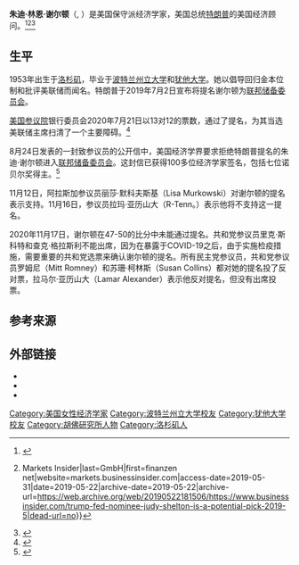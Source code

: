 {{Infobox officeholder
|name = 朱迪·谢尔顿<br>Judy Shelton
|image = Judy Shelton (cropped).jpg
|birth_date  = 1953年
|birth_place = {{USA}}[[洛杉矶|洛杉矶]]
|party = [[共和党_(美国)|共和党 (美国)]]
|education   = [[波特兰州立大学|波特兰州立大学]]<br>[[犹他大学|犹他大学]]
}}
'''朱迪·林恩·谢尔顿'''（{{lang-en|Judy Lynn Shelton}}, {{bd|1953年||}}）是美国保守派经济学家，美国总统[[唐納·川普|特朗普]]的美国经济顾问。<ref name=":3">{{Cite news|url=https://www.washingtonpost.com/business/2019/06/19/fed-meets-trumps-potential-next-pick-wants-see-lower-rates-fast-possible/|title=Trump's potential Fed pick Judy Shelton wants to see lower rates 'as expeditiously as possible'|last=|first=|date=2019|work=The Washington Post|access-date=|archive-date=2021-03-05|archive-url=https://web.archive.org/web/20210305214449/https://www.washingtonpost.com/business/2019/06/19/fed-meets-trumps-potential-next-pick-wants-see-lower-rates-fast-possible/|dead-url=no}}</ref><ref name=":0">{{Cite web|url=https://www.businessinsider.com/trump-fed-nominee-judy-shelton-is-a-potential-pick-2019-5|title=Trump's potential Fed pick is a critic of the central bank and supports near-zero interest rates {{!}} Markets Insider|last=GmbH|first=finanzen net|website=markets.businessinsider.com|access-date=2019-05-31|date=2019-05-22|archive-date=2019-05-22|archive-url=https://web.archive.org/web/20190522181506/https://www.businessinsider.com/trump-fed-nominee-judy-shelton-is-a-potential-pick-2019-5|dead-url=no}}</ref><ref name=":1">{{Cite news|url=https://www.nytimes.com/2019/05/21/business/economy/trump-fed-judy-shelton.html|title=Trump Team Vets Fed Critic for Board Seat|last=Smialek|first=Jeanna|date=2019-05-21|work=The New York Times|access-date=2019-05-31|language=en-US|issn=0362-4331|archive-date=2021-02-26|archive-url=https://web.archive.org/web/20210226200035/https://www.nytimes.com/2019/05/21/business/economy/trump-fed-judy-shelton.html|dead-url=no}}</ref>

==生平==
1953年出生于[[洛杉矶|洛杉矶]]，毕业于[[波特兰州立大学|波特兰州立大学]]和[[犹他大学|犹他大学]]。她以倡导回归金本位制和批评美联储而闻名。特朗普于2019年7月2日宣布将提名谢尔顿为[[联邦储备委员会|联邦储备委员会]]。

[[美国参议院|美国参议院]]银行委员会2020年7月21日以13对12的票数，通过了提名，为其当选美联储主席扫清了一个主要障碍。<ref>{{Cite web|title=特朗普提名自己的经济顾问进入美联储，参议院银行委员会同意了！_手机网易网|url=https://3g.163.com/money/article/FI4VC4A805198NMR.html|accessdate=2020-07-22|date=2020-07-22|last=华尔街见闻|work=3g.163.com|archive-date=2020-07-23|archive-url=https://web.archive.org/web/20200723050932/https://3g.163.com/money/article/FI4VC4A805198NMR.html|dead-url=no}}</ref>

8月24日发表的一封致参议员的公开信中，美国经济学界要求拒绝特朗普提名的朱迪·谢尔顿进入[[联邦储备委员会|联邦储备委员会]]。这封信已获得100多位经济学家签名，包括七位诺贝尔奖得主。<ref>{{Cite web|title=七名诺奖得主联名反对：特朗普推荐的人选不应进入美联储_腾讯新闻|url=https://new.qq.com/omn/20200905/20200905A00ZQF00.html|accessdate=2020-09-05|work=new.qq.com}}</ref>

11月12日，阿拉斯加参议员丽莎·默科夫斯基（Lisa Murkowski）对谢尔顿的提名表示支持。11月16日，参议员拉玛·亚历山大（R-Tenn。）表示他将不支持这一提名。

2020年11月17日，谢尔顿在47-50的比分中未能通过提名。共和党参议员里克·斯科特和查克·格拉斯利不能出席，因为在暴露于COVID-19之后，由于实施检疫措施，需要重要的共和党选票来确认谢尔顿的提名。所有民主党参议员，共和党参议员罗姆尼（Mitt Romney）和苏珊·柯林斯（Susan Collins）都对她的提名投了反对票，拉马尔·亚历山大（Lamar Alexander）表示他反对提名，但没有出席投票。

== 参考来源 ==
{{reflist}}

==外部链接==
*{{C-SPAN|Judy Shelton}}
*{{cite web|title=Judy Shelton|url=https://www.jstor.org/action/doBasicSearch?Query=au%3A%22Judy+Shelton%22+&acc=off&wc=on&fc=off&group=none|publisher=[[JSTOR|JSTOR]]|access-date=2020-09-05|archive-date=2020-07-22|archive-url=https://web.archive.org/web/20200722184350/https://www.jstor.org/action/doBasicSearch?Query=au%3A%22Judy+Shelton%22+&acc=off&wc=on&fc=off&group=none|dead-url=no}}
*{{worldcat id|lccn-n88072783}}

{{Authority control}}
{{DEFAULTSORT:Shelton, Judy}}
[[Category:美国女性经济学家|Category:美国女性经济学家]]
[[Category:波特兰州立大学校友|Category:波特兰州立大学校友]]
[[Category:犹他大学校友|Category:犹他大学校友]]
[[Category:胡佛研究所人物|Category:胡佛研究所人物]]
[[Category:洛杉矶人|Category:洛杉矶人]]